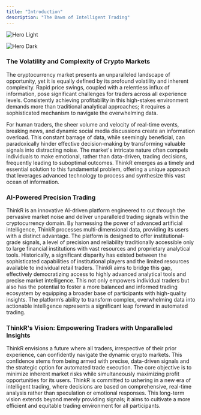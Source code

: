```yaml
---
title: "Introduction"
description: "The Dawn of Intelligent Trading"
---
```


<img
  className="block dark:hidden"
  src="/images/hero-light.png"
  alt="Hero Light"
/>

<img
  className="hidden dark:block"
  src="/images/hero-dark.png"
  alt="Hero Dark"
/>

### **The Volatility and Complexity of Crypto Markets**

The cryptocurrency market presents an unparalleled landscape of opportunity, yet it is equally defined by its profound volatility and inherent complexity. Rapid price swings, coupled with a relentless influx of information, pose significant challenges for traders across all experience levels. Consistently achieving profitability in this high-stakes environment demands more than traditional analytical approaches; it requires a sophisticated mechanism to navigate the overwhelming data.

For human traders, the sheer volume and velocity of real-time events, breaking news, and dynamic social media discussions create an information overload. This constant barrage of data, while seemingly beneficial, can paradoxically hinder effective decision-making by transforming valuable signals into distracting noise. The market's intricate nature often compels individuals to make emotional, rather than data-driven, trading decisions, frequently leading to suboptimal outcomes. ThinkR emerges as a timely and essential solution to this fundamental problem, offering a unique approach that leverages advanced technology to process and synthesize this vast ocean of information.

### **AI-Powered Precision Trading**

ThinkR is an innovative AI-driven platform engineered to cut through the pervasive market noise and deliver unparalleled trading signals within the cryptocurrency domain. By harnessing the power of advanced artificial intelligence, ThinkR processes multi-dimensional data, providing its users with a distinct advantage. The platform is designed to offer institutional-grade signals, a level of precision and reliability traditionally accessible only to large financial institutions with vast resources and proprietary analytical tools. Historically, a significant disparity has existed between the sophisticated capabilities of institutional players and the limited resources available to individual retail traders. ThinkR aims to bridge this gap, effectively democratizing access to highly advanced analytical tools and precise market intelligence. This not only empowers individual traders but also has the potential to foster a more balanced and informed trading ecosystem by equipping a broader base of participants with high-quality insights. The platform’s ability to transform complex, overwhelming data into actionable intelligence represents a significant leap forward in automated trading.

### **ThinkR's Vision: Empowering Traders with Unparalleled Insights**

ThinkR envisions a future where all traders, irrespective of their prior experience, can confidently navigate the dynamic crypto markets. This confidence stems from being armed with precise, data-driven signals and the strategic option for automated trade execution. The core objective is to minimize inherent market risks while simultaneously maximizing profit opportunities for its users. ThinkR is committed to ushering in a new era of intelligent trading, where decisions are based on comprehensive, real-time analysis rather than speculation or emotional responses. This long-term vision extends beyond merely providing signals; it aims to cultivate a more efficient and equitable trading environment for all participants.